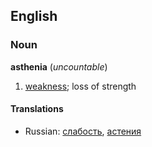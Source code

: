 ==English==
===Noun===
'''asthenia''' (''uncountable'')

# [[weakness]]; loss of strength

====Translations====
*Russian: [[слабость]], [[астения]]